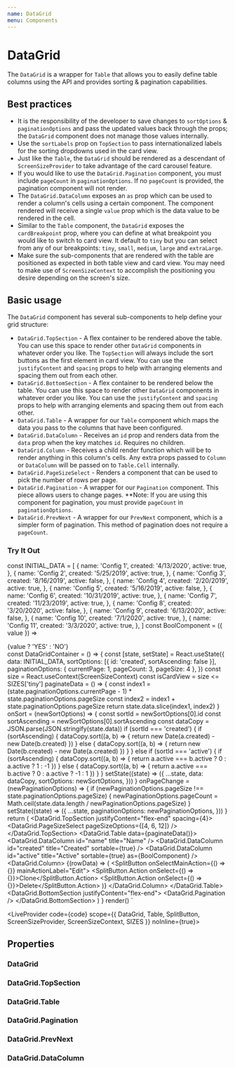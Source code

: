 ```yaml
---
name: DataGrid
menu: Components
---
```



# DataGrid

The `DataGrid` is a wrapper for `Table` that allows you to easily define table columns using the API and provides sorting & pagination capabilities.

## Best practices

- It is the responsibility of the developer to save changes to `sortOptions` & `paginationOptions` and pass the updated values back
  through the props; the `DataGrid` component does not manage those values internally.
- Use the `sortLabels` prop on `TopSection` to pass internationalized labels for the sorting dropdowns used in the card view.
- Just like the `Table`, the `DataGrid` should be rendered as a descendant of `ScreenSizeProvider` to take advantage of the card carousel feature.
- If you would like to use the `DataGrid.Pagination` component, you must include `pageCount` in `paginationOptions`. If no `pageCount` is provided, the pagination component will not render.
- The `DataGrid.DataColumn` exposes an `as` prop which can be used to render a column's cells using a certain component. The component rendered will
  receive a single `value` prop which is the data value to be rendered in the cell.
- Similar to the `Table` component, the `DataGrid` exposes the `cardBreakpoint` prop, where you can define at what breakpoint you would like to switch to card
  view. It default to `tiny` but you can select from any of our breakpoints: `tiny`, `small`, `medium`, `large` and `extraLarge`.
- Make sure the sub-components that are rendered with the table are positioned as expected in both table view and card view. You may need to make use of `ScreenSizeContext`
  to accomplish the positioning you desire depending on the screen's size.

## Basic usage

The `DataGrid` component has several sub-components to help define your grid structure:
  - `DataGrid.TopSection` - A flex container to be rendered above the table. You can use this space to render other `DataGrid` components in whatever order you like.
    The `TopSection` will always include the sort buttons as the first element in card view.
    You can use the `justifyContent` and `spacing` props to help with arranging elements and spacing them out from each other.
  - `DataGrid.BottomSection` - A flex container to be rendered below the table. You can use this space to render other `DataGrid` components in whatever order you like.
    You can use the `justifyContent` and `spacing` props to help with arranging elements and spacing them out from each other.
  - `DataGrid.Table` - A wrapper for our `Table` component which maps the data you pass to the columns that have been configured.
  - `DataGrid.DataColumn` - Receives an `id` prop and renders data from the `data` prop when the key matches `id`. Requires no children.
  - `DataGrid.Column` - Receives a child render function which will be to render anything in this column's cells.
    Any extra props passed to `Column` or `DataColumn` will be passed on to `Table.Cell` internally.
  - `DataGrid.PageSizeSelect` - Renders a component that can be used to pick the number of rows per page.
  - `DataGrid.Pagination` - A wrapper for our `Pagination` component. This piece allows users to change pages. **Note: If you are using this component for pagination,
    you must provide `pageCount` in `paginationOptions`.
  - `DataGrid.PrevNext` - A wrapper for our `PrevNext` component, which is a simpler form of pagination. This method of pagination does not require a `pageCount`.

### Try It Out

const INITIAL_DATA = [
  {
    name: 'Config 1',
    created: '4/13/2020',
    active: true,
  },
  {
    name: 'Config 2',
    created: '5/25/2019',
    active: true,
  },
  {
    name: 'Config 3',
    created: '8/16/2019',
    active: false,
  },
  {
    name: 'Config 4',
    created: '2/20/2019',
    active: true,
  },
  {
    name: 'Config 5',
    created: '5/16/2019',
    active: false,
  },
  {
    name: 'Config 6',
    created: '10/31/2019',
    active: true,
  },
  {
    name: 'Config 7',
    created: '11/23/2019',
    active: true,
  },
  {
    name: 'Config 8',
    created: '3/20/2020',
    active: false,
  },
  {
    name: 'Config 9',
    created: '6/13/2020',
    active: false,
  },
  {
    name: 'Config 10',
    created: '7/1/2020',
    active: true,
  },
  {
    name: 'Config 11',
    created: '3/3/2020',
    active: true,
  },
]
const BoolComponent = ({ value }) => <div>{value ? 'YES' : 'NO'}</div>
const DataGridContainer = () => {
  const [state, setState] = React.useState({
    data: INITIAL_DATA,
    sortOptions: [{ id: 'created', sortAscending: false }],
    paginationOptions: { currentPage: 1, pageCount: 3, pageSize: 4 },
  })
  const size = React.useContext(ScreenSizeContext)
  const isCardView = size <= SIZES['tiny']
  paginateData = () => {
    const index1 = (state.paginationOptions.currentPage - 1) * state.paginationOptions.pageSize
    const index2 = index1 + state.paginationOptions.pageSize
    return state.data.slice(index1, index2)
  }
  onSort = (newSortOptions) => {
    const sortId = newSortOptions[0].id
    const sortAscending = newSortOptions[0].sortAscending
    const dataCopy = JSON.parse(JSON.stringify(state.data))
    if (sortId === 'created') {
      if (sortAscending) {
        dataCopy.sort((a, b) => {
          return new Date(a.created) - new Date(b.created)
        })
      } else {
        dataCopy.sort((a, b) => {
          return new Date(b.created) - new Date(a.created)
        })
      }
    } else if (sortId === 'active') {
      if (sortAscending) {
        dataCopy.sort((a, b) => {
          return a.active === b.active ? 0 : a.active ? 1 : -1
        })
      } else {
        dataCopy.sort((a, b) => {
          return a.active === b.active ? 0 : a.active ? -1 : 1
        })
      }
    }
    setState((state) => ({
      ...state,
      data: dataCopy,
      sortOptions: newSortOptions,
    }))
  }
  onPageChange = (newPaginationOptions) => {
    if (newPaginationOptions.pageSize !== state.paginationOptions.pageSize) {
      newPaginationOptions.pageCount = Math.ceil(state.data.length / newPaginationOptions.pageSize)
    }
    setState((state) => ({
      ...state,
      paginationOptions: newPaginationOptions,
    }))
  }
  return (
    <DataGrid
      paginationOptions={state.paginationOptions}
      sortOptions={state.sortOptions}
      onSort={onSort}
      onPageChange={onPageChange}
      cardBreakpoint="tiny"
    >
      <DataGrid.TopSection justifyContent="flex-end" spacing={4}>
        <DataGrid.PageSizeSelect
          pageSizeOptions={[4, 6, 12]}
        />
      </DataGrid.TopSection>
      <DataGrid.Table data={paginateData()}>
        <DataGrid.DataColumn id="name" title="Name" />
        <DataGrid.DataColumn id="created" title="Created" sortable={true} />
        <DataGrid.DataColumn id="active" title="Active" sortable={true} as={BoolComponent} />
        <DataGrid.Column>
          {(rowData) => (
            <SplitButton onSelectMainAction={() => {}} mainActionLabel="Edit">
              <SplitButton.Action onSelect={() => {}}>Clone</SplitButton.Action>
              <SplitButton.Action onSelect={() => {}}>Delete</SplitButton.Action>
            </SplitButton>
          )}
        </DataGrid.Column>
      </DataGrid.Table>
      <DataGrid.BottomSection justifyContent="flex-end">
        <DataGrid.Pagination />
      </DataGrid.BottomSection>
    </DataGrid>
  )
}
render(<ScreenSizeProvider><DataGridContainer /></ScreenSizeProvider>)
`

<LiveProvider code={code} scope={{ DataGrid, Table, SplitButton, ScreenSizeProvider, ScreenSizeContext, SIZES }} noInline={true}>
  <LiveEditor style={livePreviewStyle} />
  <LiveError />
  <LivePreview />
</LiveProvider>

## Properties

### DataGrid
<PropsTable of={DataGrid} />

### DataGrid.TopSection
<PropsTable of={DataGrid} staticProp="DataGrid.TopSection" />

### DataGrid.Table
<PropsTable of={DataGrid.Table} staticProp="DataGridTable" />

### DataGrid.Pagination
<PropsTable of={DataGrid} staticProp="Pagination" />

### DataGrid.PrevNext
<PropsTable of={DataGrid} staticProp="PrevNext" />

### DataGrid.DataColumn
<PropsTable of={DataGrid} staticProp="DataGrid.DataColumn" />
